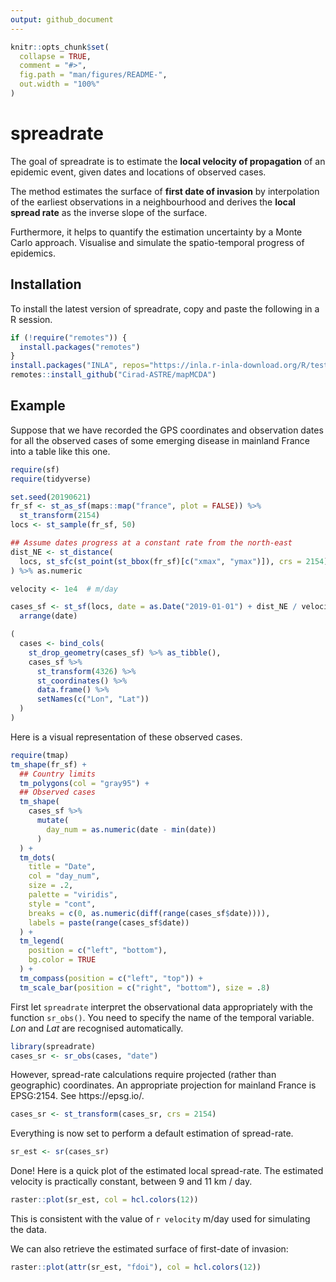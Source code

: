 ```yaml
---
output: github_document
---
```


<!-- README.md is generated from README.Rmd. Please edit that file -->

```r
knitr::opts_chunk$set(
  collapse = TRUE,
  comment = "#>",
  fig.path = "man/figures/README-",
  out.width = "100%"
)
```
# spreadrate

<!-- badges: start -->
<!-- badges: end -->

The goal of spreadrate is to estimate the __local velocity of
propagation__ of an epidemic event, given dates and locations of
observed cases. 

The method estimates the surface of __first date of invasion__ by
interpolation of the earliest observations in a neighbourhood and
derives the __local spread rate__ as the inverse slope of the surface.

Furthermore, it helps to quantify the estimation uncertainty by a
Monte Carlo approach. Visualise and simulate the spatio-temporal
progress of epidemics.


## Installation

To install the latest version of spreadrate, copy and paste the 
following in a R session.

``` r
if (!require("remotes")) {
  install.packages("remotes")
}
install.packages("INLA", repos="https://inla.r-inla-download.org/R/testing")
remotes::install_github("Cirad-ASTRE/mapMCDA")
```



## Example

Suppose that we have recorded the GPS coordinates and observation
dates for all the observed cases of some emerging disease in mainland
France into a table like this one.

```r
require(sf)
require(tidyverse)

set.seed(20190621)
fr_sf <- st_as_sf(maps::map("france", plot = FALSE)) %>%
  st_transform(2154)
locs <- st_sample(fr_sf, 50)

## Assume dates progress at a constant rate from the north-east
dist_NE <- st_distance(
  locs, st_sfc(st_point(st_bbox(fr_sf)[c("xmax", "ymax")]), crs = 2154)
) %>% as.numeric

velocity <- 1e4  # m/day

cases_sf <- st_sf(locs, date = as.Date("2019-01-01") + dist_NE / velocity) %>% 
  arrange(date)

```

```r

(
  cases <- bind_cols(
    st_drop_geometry(cases_sf) %>% as_tibble(),
    cases_sf %>%
      st_transform(4326) %>%
      st_coordinates() %>%
      data.frame() %>% 
      setNames(c("Lon", "Lat"))
  )
)

```

Here is a visual representation of these observed cases.

```r
require(tmap)
tm_shape(fr_sf) +
  ## Country limits
  tm_polygons(col = "gray95") +
  ## Observed cases
  tm_shape(
    cases_sf %>% 
      mutate(
        day_num = as.numeric(date - min(date))
      )
  ) +
  tm_dots(
    title = "Date",
    col = "day_num",
    size = .2,
    palette = "viridis",
    style = "cont",
    breaks = c(0, as.numeric(diff(range(cases_sf$date)))),
    labels = paste(range(cases_sf$date))
  ) +
  tm_legend(
    position = c("left", "bottom"),
    bg.color = TRUE
  ) +
  tm_compass(position = c("left", "top")) +
  tm_scale_bar(position = c("right", "bottom"), size = .8)


```

First let `spreadrate` interpret the observational data appropriately
with the function `sr_obs()`. You need to specify the name of the 
temporal variable. _Lon_ and _Lat_ are recognised automatically.

```r
library(spreadrate)
cases_sr <- sr_obs(cases, "date")
```

However, spread-rate calculations require projected (rather than
geographic) coordinates. An appropriate projection for mainland France
is EPSG:2154. See https://epsg.io/.

```r
cases_sr <- st_transform(cases_sr, crs = 2154)
```

Everything is now set to perform a default estimation of spread-rate.

```r
sr_est <- sr(cases_sr)
```

Done! Here is a quick plot of the estimated local spread-rate.
The estimated velocity is practically constant, between 9 and 11 km /
day.

```r
raster::plot(sr_est, col = hcl.colors(12))
```

This is consistent with the value of `r velocity` m/day used for
simulating the data.

We can also retrieve the estimated surface of first-date of invasion:

```r
raster::plot(attr(sr_est, "fdoi"), col = hcl.colors(12))
```

